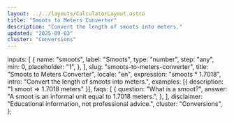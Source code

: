```yaml
---
layout: ../../layouts/CalculatorLayout.astro
title: "Smoots to Meters Converter"
description: "Convert the length of smoots into meters."
updated: "2025-09-03"
cluster: "Conversions"
---
```



  inputs: [
    {
      name: "smoots",
      label: "Smoots",
      type: "number",
      step: "any",
      min: 0,
      placeholder: "1",
    },
  ],
  slug: "smoots-to-meters-converter",
  title: "Smoots to Meters Converter",
  locale: "en",
  expression: "smoots * 1.7018",
  intro: "Convert the length of smoots into meters.",
  examples: [{ description: "1 smoot ⇒ 1.7018 meters" }],
  faqs: [
    {
      question: "What is a smoot?",
      answer: "A smoot is an informal unit equal to 1.7018 meters.",
    },
  ],
  disclaimer: "Educational information, not professional advice.",
  cluster: "Conversions",
};

<Calculator schema={schema} />
